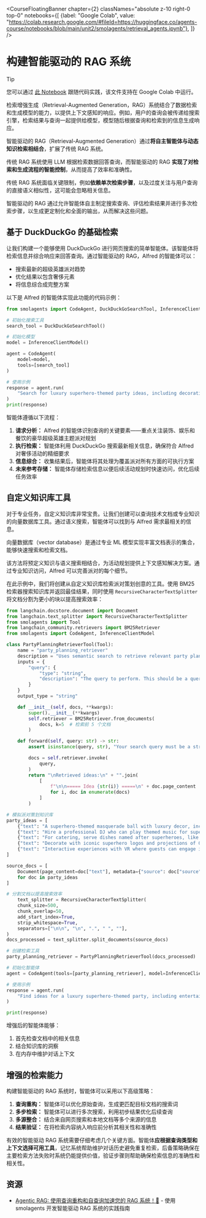 <CourseFloatingBanner chapter={2}
  classNames="absolute z-10 right-0 top-0"
  notebooks={[
    {label: "Google Colab", value: "https://colab.research.google.com/#fileId=https://huggingface.co/agents-course/notebooks/blob/main/unit2/smolagents/retrieval_agents.ipynb"},
]} />

# 构建智能驱动的 RAG 系统

> [!TIP]
> 您可以通过 <a href="https://huggingface.co/agents-course/notebooks/blob/main/unit2/smolagents/retrieval_agents.ipynb" target="_blank">此 Notebook</a> 跟随代码实践，该文件支持在 Google Colab 中运行。

检索增强生成（Retrieval-Augmented Generation，RAG）系统结合了数据检索和生成模型的能力，以提供上下文感知的响应。例如，用户的查询会被传递给搜索引擎，检索结果与查询一起提供给模型，模型随后根据查询和检索到的信息生成响应。

智能驱动的 RAG（Retrieval-Augmented Generation）通过**将自主智能体与动态知识检索相结合**，扩展了传统 RAG 系统。

传统 RAG 系统使用 LLM 根据检索数据回答查询，而智能驱动的 RAG **实现了对检索和生成流程的智能控制**，从而提高了效率和准确性。

传统 RAG 系统面临关键限制，例如**依赖单次检索步骤**，以及过度关注与用户查询的直接语义相似性，这可能会忽略相关信息。

智能驱动的 RAG 通过允许智能体自主制定搜索查询、评估检索结果并进行多次检索步骤，以生成更定制化和全面的输出，从而解决这些问题。

## 基于 DuckDuckGo 的基础检索

让我们构建一个能够使用 DuckDuckGo 进行网页搜索的简单智能体。该智能体将检索信息并综合响应来回答查询。通过智能驱动的 RAG，Alfred 的智能体可以：

* 搜索最新的超级英雄派对趋势
* 优化结果以包含奢侈元素
* 将信息综合成完整方案

以下是 Alfred 的智能体实现此功能的代码示例：

```python
from smolagents import CodeAgent, DuckDuckGoSearchTool, InferenceClientModel

# 初始化搜索工具
search_tool = DuckDuckGoSearchTool()

# 初始化模型
model = InferenceClientModel()

agent = CodeAgent(
    model=model,
    tools=[search_tool]
)

# 使用示例
response = agent.run(
    "Search for luxury superhero-themed party ideas, including decorations, entertainment, and catering."
)
print(response)
```

智能体遵循以下流程：

1. **请求分析：** Alfred 的智能体识别查询的关键要素——重点关注装饰、娱乐和餐饮的豪华超级英雄主题派对规划
2. **执行检索：** 智能体利用 DuckDuckGo 搜索最新相关信息，确保符合 Alfred 对奢侈活动的精细要求
3. **信息综合：** 收集结果后，智能体将其处理为覆盖派对所有方面的可执行方案
4. **未来参考存储：** 智能体存储检索信息以便后续活动规划时快速访问，优化后续任务效率

## 自定义知识库工具

对于专业任务，自定义知识库非常宝贵。让我们创建可以查询技术文档或专业知识的向量数据库工具。通过语义搜索，智能体可以找到与 Alfred 需求最相关的信息。

向量数据库（vector database）是通过专业 ML 模型实现丰富文档表示的集合，能够快速搜索和检索文档。

该方法将预定义知识与语义搜索相结合，为活动规划提供上下文感知解决方案。通过专业知识访问，Alfred 可以完善派对的每个细节。

在此示例中，我们将创建从自定义知识库检索派对策划创意的工具。使用 BM25 检索器搜索知识库并返回最佳结果，同时使用 `RecursiveCharacterTextSplitter` 将文档分割为更小的块以提高搜索效率：

```python
from langchain.docstore.document import Document
from langchain.text_splitter import RecursiveCharacterTextSplitter
from smolagents import Tool
from langchain_community.retrievers import BM25Retriever
from smolagents import CodeAgent, InferenceClientModel

class PartyPlanningRetrieverTool(Tool):
    name = "party_planning_retriever"
    description = "Uses semantic search to retrieve relevant party planning ideas for Alfred’s superhero-themed party at Wayne Manor."
    inputs = {
        "query": {
            "type": "string",
            "description": "The query to perform. This should be a query related to party planning or superhero themes.",
        }
    }
    output_type = "string"

    def __init__(self, docs, **kwargs):
        super().__init__(**kwargs)
        self.retriever = BM25Retriever.from_documents(
            docs, k=5  # 检索前 5 个文档
        )

    def forward(self, query: str) -> str:
        assert isinstance(query, str), "Your search query must be a string"

        docs = self.retriever.invoke(
            query,
        )
        return "\nRetrieved ideas:\n" + "".join(
            [
                f"\n\n===== Idea {str(i)} =====\n" + doc.page_content
                for i, doc in enumerate(docs)
            ]
        )

# 模拟派对策划知识库
party_ideas = [
    {"text": "A superhero-themed masquerade ball with luxury decor, including gold accents and velvet curtains.", "source": "Party Ideas 1"},
    {"text": "Hire a professional DJ who can play themed music for superheroes like Batman and Wonder Woman.", "source": "Entertainment Ideas"},
    {"text": "For catering, serve dishes named after superheroes, like 'The Hulk's Green Smoothie' and 'Iron Man's Power Steak.'", "source": "Catering Ideas"},
    {"text": "Decorate with iconic superhero logos and projections of Gotham and other superhero cities around the venue.", "source": "Decoration Ideas"},
    {"text": "Interactive experiences with VR where guests can engage in superhero simulations or compete in themed games.", "source": "Entertainment Ideas"}
]

source_docs = [
    Document(page_content=doc["text"], metadata={"source": doc["source"]})
    for doc in party_ideas
]

# 分割文档以提高搜索效率
    text_splitter = RecursiveCharacterTextSplitter(
    chunk_size=500,
    chunk_overlap=50,
    add_start_index=True,
    strip_whitespace=True,
    separators=["\n\n", "\n", ".", " ", ""],
)
docs_processed = text_splitter.split_documents(source_docs)

# 创建检索工具
party_planning_retriever = PartyPlanningRetrieverTool(docs_processed)

# 初始化智能体
agent = CodeAgent(tools=[party_planning_retriever], model=InferenceClientModel())

# 使用示例
response = agent.run(
    "Find ideas for a luxury superhero-themed party, including entertainment, catering, and decoration options."
)

print(response)
```

增强后的智能体能够：
1. 首先检查文档中的相关信息
2. 结合知识库的洞察
3. 在内存中维护对话上下文

## 增强的检索能力

构建智能驱动的 RAG 系统时，智能体可以采用以下高级策略：

1. **查询重构：** 智能体可以优化原始查询，生成更匹配目标文档的搜索词
2. **多步检索：** 智能体可以进行多次搜索，利用初步结果优化后续查询
3. **多源整合：** 结合来自网页搜索和本地文档等多个来源的信息
4. **结果验证：** 在将检索内容纳入响应前分析其相关性和准确性

有效的智能驱动 RAG 系统需要仔细考虑几个关键方面。智能体**应根据查询类型和上下文选择可用工具**，记忆系统帮助维护对话历史避免重复检索，后备策略确保在主要检索方法失败时系统仍能提供价值，验证步骤则帮助确保检索信息的准确性和相关性。

## 资源

- [Agentic RAG: 使用查询重构和自查询加速您的 RAG 系统！🚀](https://huggingface.co/learn/cookbook/zh-CN/agent_rag) - 使用 smolagents 开发智能驱动 RAG 系统的实践指南
